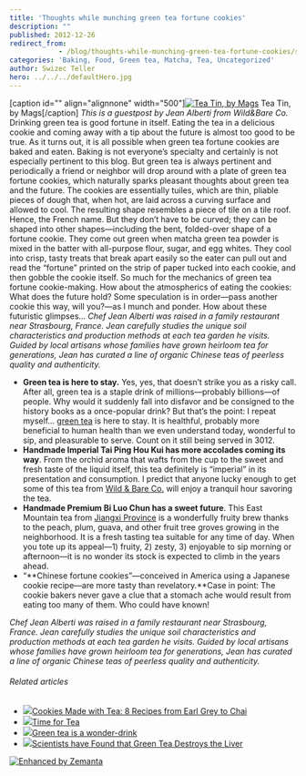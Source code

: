 ```yaml
---
title: 'Thoughts while munching green tea fortune cookies'
description: ""
published: 2012-12-26
redirect_from: 
            - /blog/thoughts-while-munching-green-tea-fortune-cookies/swizec/5776
categories: 'Baking, Food, Green tea, Matcha, Tea, Uncategorized'
author: Swizec Teller
hero: ../../../defaultHero.jpg
---
```

\[caption id="" align="alignnone" width="500"][![Tea Tin, by Mags](http://farm1.staticflickr.com/3/6930236_ac843de4e1.jpg "Tea Tin, by Mags")](http://www.flickr.com/photos/48889055390@N01/6930236) Tea Tin, by Mags\[/caption] _This is a guestpost by _Jean Alberti from Wild&Bare Co.__ Drinking green tea is good fortune in itself. Eating the tea in a delicious cookie and coming away with a tip about the future is almost too good to be true. As it turns out, it is all possible when green tea fortune cookies are baked and eaten. Baking is not everyone’s specialty and certainly is not especially pertinent to this blog. But green tea is always pertinent and periodically a friend or neighbor will drop around with a plate of green tea fortune cookies, which naturally sparks pleasant thoughts about green tea and the future. The cookies are essentially tuiles, which are thin, pliable pieces of dough that, when hot, are laid across a curving surface and allowed to cool. The resulting shape resembles a piece of tile on a tile roof. Hence, the French name. But they don’t have to be curved; they can be shaped into other shapes—including the bent, folded-over shape of a fortune cookie. They come out green when matcha green tea powder is mixed in the batter with all-purpose flour, sugar, and egg whites. They cool into crisp, tasty treats that break apart easily so the eater can pull out and read the “fortune” printed on the strip of paper tucked into each cookie, and then gobble the cookie itself. So much for the mechanics of green tea fortune cookie-making. How about the atmospherics of eating the cookies: What does the future hold? Some speculation is in order—pass another cookie this way, will you?—as I munch and ponder. How about these futuristic glimpses… _Chef Jean Alberti was raised in a family restaurant near Strasbourg, France. Jean carefully studies the unique soil characteristics and production methods at each tea garden he visits. Guided by local artisans whose families have grown heirloom tea for generations, Jean has curated a line of organic Chinese teas of peerless quality and authenticity._

- **Green tea is here to stay.** Yes, yes, that doesn’t strike you as a risky call. After all, green tea is a staple drink of millions—probably billions—of people. Why would it suddenly fall into disfavor and be consigned to the history books as a once-popular drink? But that’s the point: I repeat myself… [green tea](http://wildandbare.com/our-teas/green-tea/) is here to stay. It is healthful, probably more beneficial to human health than we even understand today, wonderful to sip, and pleasurable to serve. Count on it still being served in 3012.
- **Handmade Imperial Tai Ping Hou Kui has more accolades coming its way**. From the orchid aroma that wafts from the cup to the sweet and fresh taste of the liquid itself, this tea definitely is “imperial” in its presentation and consumption. I predict that anyone lucky enough to get some of this tea from [Wild & Bare Co.](http://en.wikipedia.org/wiki/Wild_%26_Bare_Co. "Wild & Bare Co.") will enjoy a tranquil hour savoring the tea.
- **Handmade Premium Bi Luo Chun has a sweet future**. This East Mountain tea from [Jiangxi Province](<http://maps.google.com/maps?ll=27.6333333333,115.766666667&spn=1.0,1.0&q=27.6333333333,115.766666667 (Jiangxi)&t=h> "Jiangxi") is a wonderfully fruity brew thanks to the peach, plum, guava, and other fruit tree groves growing in the neighborhood. It is a fresh tasting tea suitable for any time of day. When you tote up its appeal—1) fruity, 2) zesty, 3) enjoyable to sip morning or afternoon—it is no wonder its stock is expected to climb in the years ahead.
- “**Chinese fortune cookies”—conceived in America using a Japanese cookie recipe—are more tasty than revelatory.**Case in point: The cookie bakers never gave a clue that a stomach ache would result from eating too many of them. Who could have known!

_Chef Jean Alberti was raised in a family restaurant near Strasbourg, France. Jean carefully studies the unique soil characteristics and production methods at each tea garden he visits. Guided by local artisans whose families have grown heirloom tea for generations, Jean has curated a line of organic Chinese teas of peerless quality and authenticity._

###### Related articles

- [![](http://i.zemanta.com/131877606_80_80.jpg)](http://www.thekitchn.com/cookies-made-with-tea-181525)[Cookies Made with Tea: 8 Recipes from Earl Grey to Chai](http://www.thekitchn.com/cookies-made-with-tea-181525)
- [![](http://i.zemanta.com/116482679_80_80.jpg)](http://www.massageenvy.com/blog/time-for-tea)[Time for Tea](http://www.massageenvy.com/blog/time-for-tea)
- [![](http://i.zemanta.com/128375612_80_80.jpg)](http://tracysmith.co.uk/green-tea-wonder-drink/)[Green tea is a wonder-drink](http://tracysmith.co.uk/green-tea-wonder-drink/)
- [![](http://i.zemanta.com/128659189_80_80.jpg)](http://revoseek.com/life-style/scientists-green-tea-destroys-liver/)[Scientists have Found that Green Tea Destroys the Liver](http://revoseek.com/life-style/scientists-green-tea-destroys-liver/)

[![Enhanced by Zemanta](http://img.zemanta.com/zemified_e.png?x-id=c1a6db08-29d3-4295-b8b6-a8490609cc91)](http://www.zemanta.com/?px "Enhanced by Zemanta")